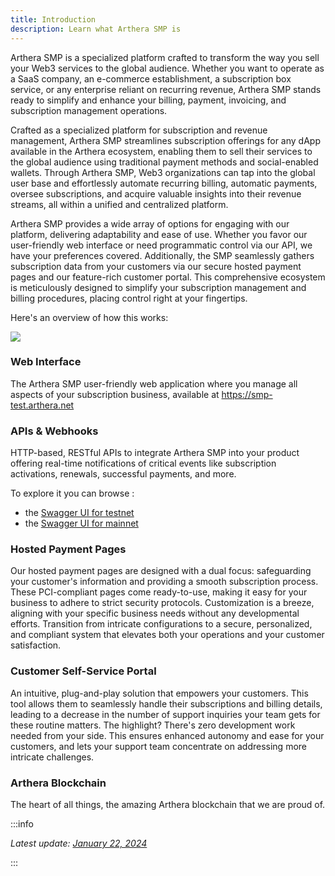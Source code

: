 ```yaml
---
title: Introduction
description: Learn what Arthera SMP is
---
```


Arthera SMP is a specialized platform crafted to transform the way you sell your Web3 services to the global audience.
Whether you want to operate as a SaaS company, an e-commerce establishment, a subscription box service, or any enterprise reliant on recurring revenue, Arthera SMP stands ready to simplify and enhance your billing, payment, invoicing, and subscription management operations.

Crafted as a specialized platform for subscription and revenue management, Arthera SMP streamlines subscription offerings for any dApp available in the Arthera ecosystem, enabling them to sell their services to the global audience using traditional payment methods and social-enabled wallets.
Through Arthera SMP, Web3 organizations can tap into the global user base and effortlessly automate recurring billing, automatic payments, oversee subscriptions, and acquire valuable insights into their revenue streams, all within a unified and centralized platform.

Arthera SMP provides a wide array of options for engaging with our platform, delivering adaptability and ease of use. Whether you favor our user-friendly web interface or need programmatic control via our API, we have your preferences covered. Additionally, the SMP seamlessly gathers subscription data from your customers via our secure hosted payment pages and our feature-rich customer portal. This comprehensive ecosystem is meticulously designed to simplify your subscription management and billing procedures, placing control right at your fingertips.

Here's an overview of how this works:

<img src="/img/smp1.png" />

### Web Interface

The Arthera SMP user-friendly web application where you manage all aspects of your subscription business, available at https://smp-test.arthera.net

### APIs & Webhooks

HTTP-based, RESTful APIs to integrate Arthera SMP into your product offering real-time notifications of critical events like subscription activations, renewals, successful payments, and more.

To explore it you can browse :
- the [Swagger UI for testnet](https://smp-api-test.arthera.net/swagger-ui/swagger-ui/index.html#/)
- the [Swagger UI for mainnet](https://smp-api.arthera.net/swagger-ui/swagger-ui/index.html#/)

### Hosted Payment Pages

Our hosted payment pages are designed with a dual focus: safeguarding your customer's information and providing a smooth subscription process.
These PCI-compliant pages come ready-to-use, making it easy for your business to adhere to strict security protocols.
Customization is a breeze, aligning with your specific business needs without any developmental efforts.
Transition from intricate configurations to a secure, personalized, and compliant system that elevates both your operations and your customer satisfaction.

### Customer Self-Service Portal

An intuitive, plug-and-play solution that empowers your customers.
This tool allows them to seamlessly handle their subscriptions and billing details, leading to a decrease in the number of support inquiries your team gets for these routine matters.
The highlight? There's zero development work needed from your side.
This ensures enhanced autonomy and ease for your customers, and lets your support team concentrate on addressing more intricate challenges.

### Arthera Blockchain

The heart of all things, the amazing Arthera blockchain that we are proud of.

:::info

_Latest update: [January 22, 2024](https://github.com/artheranet/arthera-docs)_

:::

